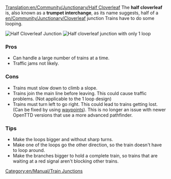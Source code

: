 [[Translation:en/Community/Junctionary/Half Cloverleaf]]
{{en/Community/Junctionary/Navigation}}
The '''half cloverleaf''' is, also known as a '''trumpet interchange''', as its name suggests, half of a [[en/Community/Junctionary/Cloverleaf]] junction Trains have to do some looping.

[[File:en/Community/Junctionary/3way halfcloverleaf.png|none|frame|Half Cloverleaf Junction]]
[[File:en/Community/Junctionary/3way modhclover.png|none|frame|Half cloverleaf junction with only 1 loop]]

===Pros===
*Can handle a large number of trains at a time.
*Traffic jams not likely.

===Cons===
*Trains must slow down to climb a slope.
*Trains join the main line before leaving. This could cause traffic problems. (Not applicable to the 1 loop design)
*Trains must turn left to go right. This could lead to trains getting lost. (Can be fixed by using [[en/Manual/Waypoints|waypoints]]). This is no longer an issue with newer OpenTTD versions that use a more advanced pathfinder.

===Tips===
*Make the loops bigger and without sharp turns.
*Make one of the loops go the other direction, so the train doesn't have to loop around.
*Make the branches bigger to hold a complete train, so trains that are waiting at a red signal aren't blocking other trains.

[[Category:en/Manual/Train Junctions]]